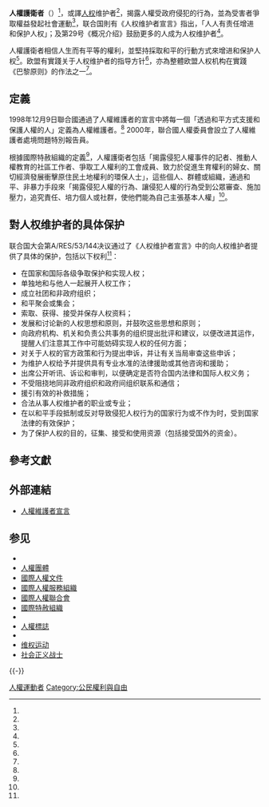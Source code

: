 '''人權護衛者'''（{{lang-en|Human Rights Defenders}}）<REF name="國際特赦組織台灣分會"/>，或譯[[人权|人权]]维护者<REF name="联合国人权维护者"/>，揭露人權受政府侵犯的行為，並為受害者爭取權益發起社會運動<ref name="國際特赦組織台灣分會"/>，联合国則有《人权维护者宣言》指出，「人人有责任增进和保护人权」；及第29号《概况介绍》鼓励更多的人成为人权维护者<ref name="联合国"/>。

人權護衛者相信人生而有平等的權利，並堅持採取和平的行動方式來增进和保护人权<ref name="國際特赦組織台灣分會"/>。欧盟有實踐关于人权维护者的指导方针<REF name="张华"/>，亦為整體欧盟人权机构在實踐《巴黎原则》的作法之一<ref name="朱力宇&袁钢"/>。

==定義==
1998年12月9日聯合國通過了人權維護者的宣言中將每一個「透過和平方式支援和保護人權的人」定義為人權維護者。<REF name="德國在台協會"/>
2000年，聯合國人權委員會設立了人權維護者處境問題特別報告員{{fact}}。

根據國際特赦組織的定義<ref name="國際特赦組織台灣分會"/>，人權護衛者包括「揭露侵犯人權事件的記者、推動人權教育的社區工作者、爭取工人權利的工會成員、致力於促進生育權利的婦女、關切經濟發展衝擊原住民土地權利的環保人士」，這些個人、群體或組織，通過和平、非暴力手段來「揭露侵犯人權的行為、讓侵犯人權的行為受到公眾審查、施加壓力，追究責任、培力個人或社群，使他們能為自己主張基本人權」<ref name="國際特赦組織台灣分會"/>。

==對人权维护者的具体保护==
联合国大会第A/RES/53/144决议通过了《人权维护者宣言》中的向人权维护者提供了具体的保护，包括以下权利<ref name="联合国"/>：
* 在国家和国际各级争取保护和实现人权；
* 单独地和与他人一起展开人权工作；
* 成立社团和非政府组织；
* 和平聚会或集会；
* 索取、获得、接受并保存人权资料；
* 发展和讨论新的人权思想和原则，并鼓吹这些思想和原则；
* 向政府机构、机关和负责公共事务的组织提出批评和建议，以便改进其运作，提醒人们注意其工作中可能妨碍实现人权的任何方面；
* 对关于人权的官方政策和行为提出申诉，并让有关当局审查这些申诉；
* 为维护人权给予并提供具有专业水准的法律援助或其他咨询和援助；
* 出席公开听讯、诉讼和审判，以便确定是否符合国内法律和国际人权义务；
* 不受阻挠地同非政府组织和政府间组织联系和通信；
* 援引有效的补救措施；
* 合法从事人权维护者的职业或专业；
* 在以和平手段抵制或反对导致侵犯人权行为的国家行为或不作为时，受到国家法律的有效保护；
* 为了保护人权的目的，征集、接受和使用资源（包括接受国外的资金）。

== 參考文獻 ==
{{Reflist
|refs =
<ref name="國際特赦組織台灣分會">[http://www.amnesty.tw/?page_id=523 『人權護衛者』]，[[國際特赦組織|國際特赦組織]]台灣分會</ref>
<ref name="联合国人权维护者">[http://www.ohchr.org/ch/Issues/SRHRDefenders/Pages/SRHRDefendersIndex.aspx 联合国人权维护者]，《人权维护者宣言》，[[人权高专办|人权高专办]]</ref>
<ref name="联合国">[http://www.ohchr.org/Documents/Publications/FactSheet29ch.pdf 联合国《第29号概况介绍-人权维护者：保护维护人权的权利》]</ref>
<ref name="张华">张华：欧洲联盟对外人权政策的法律分析 《欧洲研究》 2008/05 {{cite web |url=http://epub.cnki.net/KNS/detail/detail.aspx?QueryID=42&CurRec=4&DbCode=CJFQ&dbname=CJFD0608&filename=OZZZ200805004&urlid=&yx= |title=存档副本 |accessdate=2013-11-11 |deadurl=yes |archiveurl=https://archive.is/20131111084016/http://epub.cnki.net/KNS/detail/detail.aspx?QueryID=42&CurRec=4&DbCode=CJFQ&dbname=CJFD0608&filename=OZZZ200805004&urlid=&yx= |archivedate=2013-11-11 }}</ref>
<ref name="德國在台協會">[[德國在台協會|德國在台協會]]：[http://www.taipei.diplo.de/Vertretung/taipei/zh-tw/04-German__Foreign__Policy/Human-Rights/02-aktionsfelder/2-2-schutz-menschenrechtsverteidigern.html 德國外交政策-保護人權維護者] {{Wayback|url=http://www.taipei.diplo.de/Vertretung/taipei/zh-tw/04-German__Foreign__Policy/Human-Rights/02-aktionsfelder/2-2-schutz-menschenrechtsverteidigern.html |date=20131003165454 }}</ref>
<ref name="朱力宇&袁钢">朱力宇、袁钢：欧盟人权机构:《巴黎原则》的一种尝试  《法学》 2007/06 {{cite web |url=http://epub.cnki.net/KNS/detail/detail.aspx?QueryID=42&CurRec=14&DbCode=CJFQ&dbname=CJFD0608&filename=FXZZ200706015&urlid=&yx= |title=存档副本 |accessdate=2013-11-11 |deadurl=yes |archiveurl=https://archive.is/20131111083933/http://epub.cnki.net/KNS/detail/detail.aspx?QueryID=42&CurRec=14&DbCode=CJFQ&dbname=CJFD0608&filename=FXZZ200706015&urlid=&yx= |archivedate=2013-11-11 }}</ref>
}}

== 外部連結 ==
* [http://www.ohchr.org/ch/Issues/SRHRDefenders/Pages/Declaration.aspx 人權維護者宣言] {{Wayback|url=http://www.ohchr.org/ch/Issues/SRHRDefenders/Pages/Declaration.aspx |date=20131029200458 }}

== 参见 ==
{{Portal box|人权|人物|社会|政治}}
* {{link-en|人权国际保护|Protection International}}
* [[人權團體|人權團體]]
* [[國際人權文件|國際人權文件]]
* [[國際人權服務組織|國際人權服務組織]]
* [[國際人權聯合會|國際人權聯合會]]
* [[國際特赦組織|國際特赦組織]]
* {{link-en|人類責任|Human responsibilities}}
* [[人權標誌|人權標誌]]
* {{link-en|全球捍衛人權|Global Human Rights Defence}}
* [[维权运动|维权运动]]
* [[社会正义战士|社会正义战士]]
{{-}}
{{Authority control}}

[[Category:人權運動者|]]
[[Category:公民權利與自由|Category:公民權利與自由]]